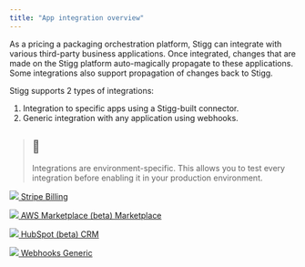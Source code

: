```yaml
---
title: "App integration overview"
---
```


As a pricing a packaging orchestration platform, Stigg can integrate with various third-party business applications. Once integrated, changes that are made on the Stigg platform auto-magically propagate to these applications. Some integrations also support propagation of changes back to Stigg.

Stigg supports 2 types of integrations:

1. Integration to specific apps using a Stigg-built connector.
2. Generic integration with any application using webhooks.

> ## 📘
> 
> Integrations are environment-specific. This allows you to test every integration before enabling it in your production environment.

[ ![](/images/a3ce498-Stripe.png)  Stripe Billing ](stripe) 

  
[ ![](/images/751af05-AWS.png)  AWS Marketplace (beta) Marketplace ](aws-marketplace) 

  
[ ![](/images/a29a96d-HubSpot.png)  HubSpot (beta) CRM ](hubspot) 

  
[ ![](/images/1d96f4d-Webhooks.png)  Webhooks Generic ](webhooks) 